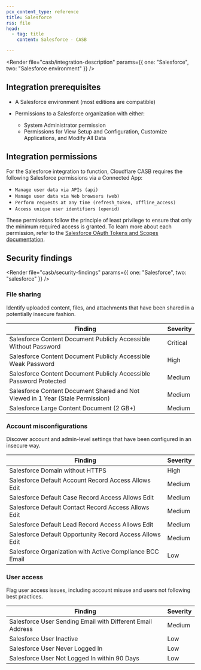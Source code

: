 ```yaml
---
pcx_content_type: reference
title: Salesforce
rss: file
head:
  - tag: title
    content: Salesforce - CASB

---
```



<Render file="casb/integration-description" params={{ one: "Salesforce", two: "Salesforce environment" }} />

## Integration prerequisites

* A Salesforce environment (most editions are compatible)
* Permissions to a Salesforce organization with either:

  * System Administrator permission
  * Permissions for View Setup and Configuration, Customize Applications, and Modify All Data

## Integration permissions

For the Salesforce integration to function, Cloudflare CASB requires the following Salesforce permissions via a Connected App:

* `Manage user data via APIs (api)`
* `Manage user data via Web browsers (web)`
* `Perform requests at any time (refresh_token, offline_access)`
* `Access unique user identifiers (openid)`

These permissions follow the principle of least privilege to ensure that only the minimum required access is granted. To learn more about each permission, refer to the [Salesforce OAuth Tokens and Scopes documentation](https://help.salesforce.com/s/articleView?id=sf.remoteaccess_oauth_tokens_scopes.htm).

## Security findings

<Render file="casb/security-findings" params={{ one: "Salesforce", two: "salesforce" }} />

### File sharing

Identify uploaded content, files, and attachments that have been shared in a potentially insecure fashion.

| Finding                                                                        | Severity |
| ------------------------------------------------------------------------------ | -------- |
| Salesforce Content Document Publicly Accessible Without Password               | Critical |
| Salesforce Content Document Publicly Accessible Weak Password                  | High     |
| Salesforce Content Document Publicly Accessible Password Protected             | Medium   |
| Salesforce Content Document Shared and Not Viewed in 1 Year (Stale Permission) | Medium   |
| Salesforce Large Content Document (2 GB+)                                      | Medium   |

### Account misconfigurations

Discover account and admin-level settings that have been configured in an insecure way.

| Finding                                                  | Severity |
| -------------------------------------------------------- | -------- |
| Salesforce Domain without HTTPS                          | High     |
| Salesforce Default Account Record Access Allows Edit     | Medium   |
| Salesforce Default Case Record Access Allows Edit        | Medium   |
| Salesforce Default Contact Record Access Allows Edit     | Medium   |
| Salesforce Default Lead Record Access Allows Edit        | Medium   |
| Salesforce Default Opportunity Record Access Allows Edit | Medium   |
| Salesforce Organization with Active Compliance BCC Email | Low      |

### User access

Flag user access issues, including account misuse and users not following best practices.

| Finding                                                    | Severity |
| ---------------------------------------------------------- | -------- |
| Salesforce User Sending Email with Different Email Address | Medium   |
| Salesforce User Inactive                                   | Low      |
| Salesforce User Never Logged In                            | Low      |
| Salesforce User Not Logged In within 90 Days               | Low      |
